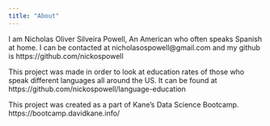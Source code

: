 ```yaml
---
title: "About"
---
```


I am Nicholas Oliver Silveira Powell, An American who often speaks Spanish at home. I can be contacted at nicholasospowell@gmail.com and my github is https://github.com/nickospowell

This project was made in order to look at education rates of those who speak different languages all around the US. It can be found at https://github.com/nickospowell/language-education

This project was created as a part of Kane's Data Science Bootcamp. https://bootcamp.davidkane.info/
